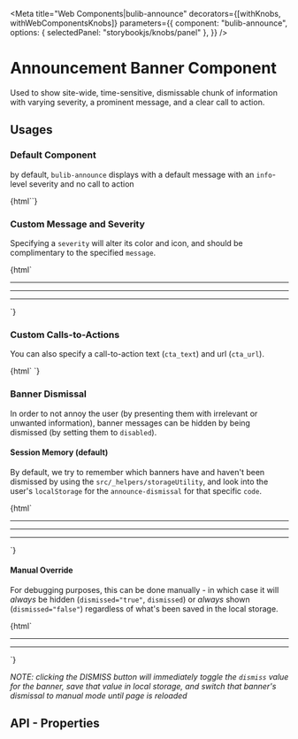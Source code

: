 
<Meta 
  title="Web Components|bulib-announce"
  decorators={[withKnobs, withWebComponentsKnobs]}
  parameters={{
    component: "bulib-announce",
    options: { selectedPanel: "storybookjs/knobs/panel" },
  }}
/>

# Announcement Banner Component

Used to show site-wide, time-sensitive, dismissable chunk of information with varying severity, a prominent message, 
  and a clear call to action.

## Usages 

### Default Component

by default, `bulib-announce` displays with a default message with an `info`-level severity and no call to action

<Preview withToolbar>
  <Story name="basic">
    {html`<bulib-announce debug></bulib-announce>`}
  </Story>
</Preview>

### Custom Message and Severity

Specifying a `severity` will alter its color and icon, and should be complimentary to the specified `message`.

<Preview withToolbar>
  <Story name="custom-severity">
    {html`
      <bulib-announce debug code="severity-info" severity="info" message="Situation-independent information"></bulib-announce>
      <hr />
      <bulib-announce debug code="severity-success" severity="success" message="A user action has been completed or verified"></bulib-announce>
      <hr />
      <bulib-announce debug code="severity-warn" severity="warn" message="Something is wrong, but it's not an emergency"></bulib-announce>
      <hr />
      <bulib-announce debug code="severity-alert" severity="alert" message="Something is very wrong and needs immediate attention"></bulib-announce>
    `}
  </Story>
</Preview>

### Custom Calls-to-Actions

You can also specify a call-to-action text (`cta_text`) and url (`cta_url`). 

<Preview withToolbar>
  <Story name="custom-signin-cta">
    {html`
      <bulib-announce debug code="signin-cta" severity="info" message="Sign in to view 'My Favorites'" 
        cta_text="Sign In" cta_url="https://www.bu.edu/library/account/"></bulib-announce>
    `}
  </Story>
</Preview>


### Banner Dismissal

In order to not annoy the user (by presenting them with irrelevant or unwanted information), banner 
  messages can be hidden by being dismissed (by setting them to `disabled`).


#### Session Memory (default)

By default, we try to remember which banners have and haven't been dismissed by using the `src/_helpers/storageUtility`,
  and look into the user's `localStorage` for the `announce-dismissal` for that specific `code`. 

<Preview withToolbar>
  <Story name="dismissed-memory">
    {html`
      <bulib-announce debug severity="info" code="one" message="one"></bulib-announce> <hr />
      <bulib-announce debug severity="warn" code="two" message="two"></bulib-announce> <hr />
      <bulib-announce debug severity="alert" code="three" message="three"></bulib-announce> <hr />
      <bulib-announce debug severity="success" code="four" message="four"></bulib-announce>
    `}
  </Story>
</Preview>


#### Manual Override

For debugging purposes, this can be done manually - in which case it will _always_ be hidden (`dismissed="true"`, `dismissed`) 
  or _always_ shown (`dismissed="false"`) regardless of what's been saved in the local storage.

<Preview withToolbar>
  <Story name="dismissed-override">
    {html`
      <bulib-announce debug code="dismissed-present" dismissed message="'dismissed' is present, but unspecified"></bulib-announce> <hr />
      <bulib-announce debug code="dismissed-true" dismissed="true" message="'dismissed' is present and set to 'true'"></bulib-announce> <hr />
      <bulib-announce debug code="dismissed-false" dismissed="false" message="'dismissed' is present and set to 'false'"></bulib-announce>
    `}
  </Story>
</Preview>

_NOTE: clicking the DISMISS button will immediately toggle the `dismiss` value for the banner, save that value in local storage, and switch that banner's dismissal to manual mode until page is reloaded_


## API - Properties 

<Props of="bulib-announce" />

